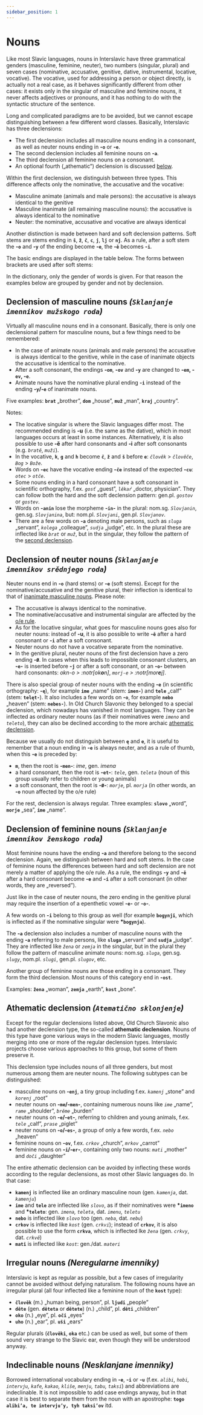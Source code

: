 ```yaml
---
sidebar_position: 1
---
```


# Nouns

Like most Slavic languages, nouns in Interslavic have three grammatical genders (masculine, feminine, neuter), two numbers (singular, plural) and seven cases (nominative, accusative, genitive, dative, instrumental, locative, vocative). The vocative, used for addressing a person or object directly, is actually not a real case, as it behaves significantly different from other cases: it exists only in the singular of masculine and feminine nouns, it never affects adjectives or pronouns, and it has nothing to do with the syntactic structure of the sentence.

Long and complicated paradigms are to be avoided, but we cannot escape distinguishing between a few different word classes. Basically, Interslavic has three declensions:

*   The first declension includes all masculine nouns ending in a consonant, as well as neuter nouns ending in **\-`o`** or **\-`e`**.
*   The second declension includes all feminine nouns on **\-`a`**.
*   The third declension all feminine nouns on a consonant.
*   An optional fourth („athematic”) declension is discussed [below](#athematic_declension).

Within the first declension, we distinguish between three types. This difference affects only the nominative, the accusative and the vocative:

*   Masculine animate (animals and male persons): the accusative is always identical to the genitive
*   Masculine inanimate (all remaining masculine nouns): the accusative is always identical to the nominative
*   Neuter: the nominative, accusative and vocative are always identical

Another distinction is made between hard and soft declension patterns. Soft stems are stems ending in **`š`**, **`ž`**, **`č`**, **`c`**, **`j`**, **`lj`** or **`nj`**. As a rule, after a soft stem the **\-`o`** and **\-`y`** of the ending become **\-`e`**, the **\-`ě`** becomes **\-`i`**.

The basic endings are displayed in the table below. The forms between brackets are used after soft stems:

<Endings />

In the dictionary, only the gender of words is given. For that reason the examples below are grouped by gender and not by declension.

## Declension of masculine nouns _(`Sklanjanje imennikov mužskogo roda`)_

Virtually all masculine nouns end in a consonant. Basically, there is only one declensional pattern for masculine nouns, but a few things need to be remembered:

*   In the case of animate nouns (animals and male persons) the accusative is always identical to the genitive, while in the case of inanimate objects the accusative is identical to the nominative.
*   After a soft consonant, the endings **\-`om`**, **\-`ov`** and **\-`y`** are changed to **\-`em`, -`ev`, -`e`**.
*   Animate nouns have the nominative plural ending **\-`i`** instead of the ending **\-`y`/-`e`** of inanimate nouns.

Five examples: **`brat`** „brother”, **`dom`** „house”, **`muž`** „man”, **`kraj`** „country”.

<DeclensionOfMasculineNouns />

Notes:

*   The locative singular is where the Slavic languages differ most. The recommended ending is **\-u** (i.e. the same as the dative), which in most languages occurs at least in some instances. Alternatively, it is also possible to use **\-ě** after hard consonants and **\-i** after soft consonants (e.g. _`bratě`_, _`muži`_).
*   In the vocative, **`k`**, **`g`** and **`h`** become **`č`**, **`ž`** and **`š`** before **`e`**: _`člověk`_ > _`člověče`_, _`Bog`_ > _`Bože`_.
*   Words on **\-`ec`** have the vocative ending **\-`če`** instead of the expected **\-`cu`**: _`otec`_ > _`otče`_.
*   Some nouns ending in a hard consonant have a soft consonant in scientific orthography, f.ex. _`gosť`_ „guest”, _`lěkaŕ`_ „doctor, physician”. They can follow both the hard and the soft declension pattern: gen.pl. _`gostov`_ or _`gostev`_.
*   Words on **\-`anin`** lose the morpheme **\-`in`-** in the plural: nom.sg. _`Slovjanin`_, gen.sg. _`Slovjanina`_, but: nom.pl. _`Slovjani`_, gen.pl. _`Slovjanov`_.
*   There are a few words on **\-`a`** denoting male persons, such as _`sluga`_ „servant”, _`kolega`_ „colleague”, _`sudja`_ „judge”, etc. In the plural these are inflected like _`brat`_ or _`muž`_, but in the singular, they follow the pattern of the [second declension](#feminine_declension).

## Declension of neuter nouns _(`Sklanjanje imennikov srědnjego roda`)_

Neuter nouns end in **\-`o`** (hard stems) or **\-`e`** (soft stems). Except for the nominative/accusative and the genitive plural, their inflection is identical to that of [inanimate masculine nouns](#masculine_declension). Please note:

*   The accusative is always identical to the nominative.
*   The nominative/accusative and instrumental singular are affected by the [o/e rule](phonology.html#o).
*   As for the locative singular, what goes for masculine nouns goes also for neuter nouns: instead of **\-u**, it is also possible to write **\-`ě`** after a hard consonant or **\-`i`** after a soft consonant.
*   Neuter nouns do not have a vocative separate from the nominative.
*   In the genitive plural, neuter nouns of the first declension have a zero ending **\-`Ø`**. In cases when this leads to impossible consonant clusters, an **\-`e`-** is inserted before **\-`j`** or after a soft consonant, or an **\-`o`-** between hard consonants: _okn-o > :notr[ok**o**n]_, _`morj-e` > :notr[mor**e**j]_.

There is also special group of neuter nouns with the ending **\-`e`** (in scientific orthography: **\-`ę`**), for example **`ime`** „name” (stem: **`imen-`**) and **`tele`** „calf” (stem: **`telęt-`**). It also includes a few words on **\-`o`**, for example **`nebo`** „heaven” (stem: **`nebes-`**). In Old Church Slavonic they belonged to a special declension, which nowadays has vanished in most languages. They can be inflected as ordinary neuter nouns (as if their nominatives were _`imeno`_ and _`teleto`_), they can also be declined according to the more archaic [athematic declension](#athematic_declension).

Because we usually do not distinguish between **`ę`** and **`e`**, it is useful to remember that a noun ending in **\-`e`** is always neuter, and as a rule of thumb, when this **\-`e`** is preceded by:

*   **`m`**, then the root is **\-`men`-**: _ime_, gen. _imena_
*   a hard consonant, then the root is **\-`et`-**: _`tele`_, gen. _`teleta`_ (noun of this group usually refer to children or young animals)
*   a soft consonant, then the root is **\-`Ø`-**: _`morje`_, pl. _`morja`_ (in other words, an **\-`o`** noun affected by the o/e rule)

For the rest, declension is always regular. Three examples: **`slovo`** „word”, **`morje`** „sea”, **`ime`** „name”.

<DeclensionOfNeuterNouns />

## Declension of feminine nouns _(`Sklanjanje imennikov ženskogo roda`)_

Most feminine nouns have the ending **\-`a`** and therefore belong to the second declension. Again, we distinguish between hard and soft stems. In the case of feminine nouns the differences between hard and soft declension are not merely a matter of applying the o/e rule. As a rule, the endings **\-`y`** and **\-`ě`** after a hard consonant become **\-`e`** and **\-`i`** after a soft consonant (in other words, they are „reversed”).

Just like in the case of neuter nouns, the zero ending in the genitive plural may require the insertion of a epenthetic vowel **\-`e`-** or **\-`o`-**.

A few words on **\-`i`** belong to this group as well (for example **`bogynji`**, which is inflected as if the nominative singular were **\*`bogynja`**).

The **\-`a`** declension also includes a number of masculine nouns with the ending **\-`a`** referring to male persons, like **`sluga`** „servant” and **`sudja`** „judge”. They are inflected like _`žena`_ or _`zemja`_ in the singular, but in the plural they follow the pattern of masculine animate nouns: nom.sg. _`sluga`_, gen.sg. _`slugy`_, nom.pl. _`slugi`_, gen.pl. _`slugov`_, etc.

Another group of feminine nouns are those ending in a consonant. They form the third declension. Most nouns of this category end in **\-`ost`**.

Examples: **`žena`** „woman”, **`zemja`** „earth”, **`kost`** „bone”.

<DeclensionOfFeminineNouns />

## Athematic declension _(`Atematično sklonjenje`)_

Except for the regular declensions listed above, Old Church Slavonic also had another declension type, the so-called **athematic declension**. Nouns of this type have gone various ways in the modern Slavic languages, mostly merging into one or more of the regular declension types. Interslavic projects choose various approaches to this group, but some of them preserve it.

This declension type includes nouns of all three genders, but most numerous among them are neuter nouns. The following subtypes can be distinguished:

*   masculine nouns on **\-`enj`**, a tiny group including f.ex. _`kamenj`_ „stone” and _`korenj`_ „root”
*   neuter nouns on **\-`me`/-`men`-**, containing numerous nouns like _`ime`_ „name”, _`rame`_ „shoulder”, _`brěme`_ „burden”
*   neuter nouns on **\-`e`/-`et`-**, referring to children and young animals, f.ex. _`tele`_ „calf”, _`prase`_ „piglet”
*   neuter nouns on **\-`o`/-`es`-**, a group of only a few words, f.ex. _`nebo`_ „heaven”
*   feminine nouns on **\-`ov`**, f.ex. _`crkov`_ „church”, _`mrkov`_ „carrot”
*   feminine nouns on **\-`i`/-`er`-**, containing only two nouns: _`mati`_ „mother” and _`doči`_ „daughter”

<AthematicDeclension />

The entire athematic declension can be avoided by inflecting these words according to the regular declensions, as most other Slavic languages do. In that case:

*   **`kamenj`** is inflected like an ordinary masculine noun (gen. _`kamenja`_, dat. _`kamenju`_)
*   **`ime`** and **`tele`** are inflected like _`slovo`_, as if their nominatives were **\*`imeno`** and **\*`teleto`**: gen. _`imena`, `teleta`_, dat. _`imenu`, `teletu`_
*   **`nebo`** is inflected like _`slovo`_ too (gen. _`neba`_, dat. _`nebu`_)
*   **`crkov`** is inflected like _`kost`_ (gen. _`crkvi`_); instead of **`crkov`**, it is also possible to use the form **`crkva`**, which is inflected lke _`žena`_ (gen. _`crkvy`_, dat. _`crkvě`_)
*   **`mati`** is inflected like _`kost`_: gen./dat. _`materi`_

## Irregular nouns _(Neregularne imenniky)_

Interslavic is kept as regular as possible, but a few cases of irregularity cannot be avoided without defying naturalism. The following nouns have an irregular plural (all four inflected like a feminine noun of the **`kost`** type):

*   **`člověk`** (m.) „human being, person”, pl. **`ljudi`** „people”
*   **`děte`** (gen. **`děteta`** or **`dětete`**) (n.) „child”, pl. **`děti`** „children”
*   **`oko`** (n.) „eye”, pl. **`oči`** „eyes”
*   **`uho`** (n.) „ear”, pl. **`uši`** „ears”

Regular plurals (**`člověki`**, **`oka`** etc.) can be used as well, but some of them sound very strange to the Slavic ear, even though they will be understood anyway.

## Indeclinable nouns _(Nesklanjane imenniky)_

Borrowed international vocabulary ending in **\-`e`**, **\-`i`** or **\-`u`** (f.ex. _`alibi`, `hobi`, `intervju`, `kafe`, `kakao`, `kliše`, `menju`, `tabu`, `taksi`_) and abbreviations are indeclinable. It is not impossible to add case endings anyway, but in that case it is best to separate them from the noun with an apostrophe: **`togo alibi’a, te intervju’y, tyh taksi’ov`** itd.